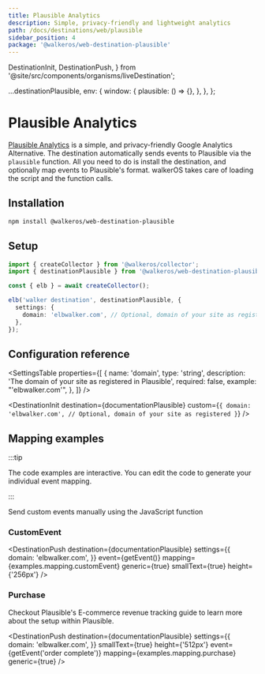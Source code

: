 ```yaml
---
title: Plausible Analytics
description: Simple, privacy-friendly and lightweight analytics
path: /docs/destinations/web/plausible
sidebar_position: 4
package: '@walkeros/web-destination-plausible'
---
```


  DestinationInit,
  DestinationPush,
} from '@site/src/components/organisms/liveDestination';

  ...destinationPlausible,
  env: {
    window: {
      plausible: () => {},
    },
  },
};

# Plausible Analytics

<PackageLink
  env="web"
  github="packages/web/destinations/plausible"
  npm="@walkeros/web-destination-plausible"
/>

[Plausible Analytics](https://plausible.io/) is a simple, and privacy-friendly
Google Analytics Alternative. The destination automatically sends events to
Plausible via the `plausible` function. All you need to do is install the
destination, and optionally map events to Plausible's format. walkerOS takes
care of loading the script and the function calls.

## Installation

```bash
npm install @walkeros/web-destination-plausible
```

## Setup

```typescript
import { createCollector } from '@walkeros/collector';
import { destinationPlausible } from '@walkeros/web-destination-plausible';

const { elb } = await createCollector();

elb('walker destination', destinationPlausible, {
  settings: {
    domain: 'elbwalker.com', // Optional, domain of your site as registered
  },
});
```

## Configuration reference

<SettingsTable
  properties={[
    {
      name: 'domain',
      type: 'string',
      description: 'The domain of your site as registered in Plausible',
      required: false,
      example: "'elbwalker.com'",
    },
  ]}
/>

<DestinationInit
  destination={documentationPlausible}
  custom={`{
    domain: 'elbwalker.com', // Optional, domain of your site as registered
  }`}
/>

## Mapping examples

:::tip

The code examples are interactive. You can edit the code to generate your
individual event mapping.

:::

Send&nbsp;<Link to="https://plausible.io/docs/custom-event-goals#trigger-custom-events-manually-with-a-javascript-function">custom
events</Link> manually using the JavaScript function

### CustomEvent

<DestinationPush
  destination={documentationPlausible}
  settings={{
    domain: 'elbwalker.com',
  }}
  event={getEvent()}
  mapping={examples.mapping.customEvent}
  generic={true}
  smallText={true}
  height={'256px'}
/>

### Purchase

Checkout&nbsp;<Link to="https://plausible.io/docs/ecommerce-revenue-tracking">Plausible's
E-commerce revenue tracking</Link> guide to learn more about the setup within
Plausible.

<DestinationPush
  destination={documentationPlausible}
  settings={{
    domain: 'elbwalker.com',
  }}
  smallText={true}
  height={'512px'}
  event={getEvent('order complete')}
  mapping={examples.mapping.purchase}
  generic={true}
/>
